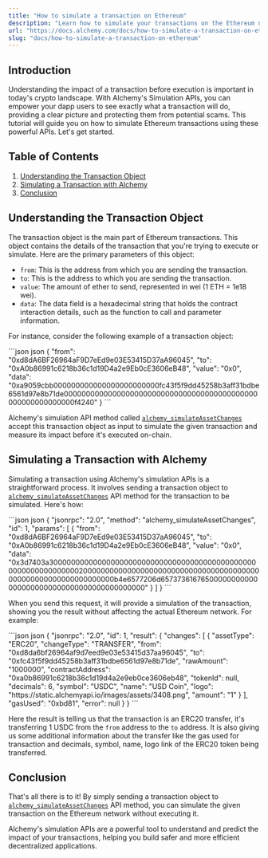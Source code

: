 ```yaml
---
title: "How to simulate a transaction on Ethereum"
description: "Learn how to simulate your transactions on the Ethereum network using Alchemy's Simulation APIs"
url: "https://docs.alchemy.com/docs/how-to-simulate-a-transaction-on-ethereum"
slug: "docs/how-to-simulate-a-transaction-on-ethereum"
---
```


## Introduction

Understanding the impact of a transaction before execution is important in today's crypto landscape. With Alchemy's Simulation APIs, you can empower your dapp users to see exactly what a transaction will do, providing a clear picture and protecting them from potential scams. This tutorial will guide you on how to simulate Ethereum transactions using these powerful APIs. Let's get started.

## Table of Contents

1. [Understanding the Transaction Object](#Understanding-the-Transaction-Object)
2. [Simulating a Transaction with Alchemy](#Simulating-a-Transaction-with-Alchemy)
3. [Conclusion](#conclusion)

## Understanding the Transaction Object

The transaction object is the main part of Ethereum transactions. This object contains the details of the transaction that you're trying to execute or simulate. Here are the primary parameters of this object:

* `from`: This is the address from which you are sending the transaction.
* `to`: This is the address to which you are sending the transaction.
* `value`: The amount of ether to send, represented in wei (1 ETH = 1e18 wei).
* `data`: The data field is a hexadecimal string that holds the contract interaction details, such as the function to call and parameter information.

For instance, consider the following example of a transaction object:

<CodeGroup>
  ```json json
  {
    "from": "0xd8dA6BF26964aF9D7eEd9e03E53415D37aA96045",
    "to": "0xA0b86991c6218b36c1d19D4a2e9Eb0cE3606eB48",
    "value": "0x0",
    "data": "0xa9059cbb000000000000000000000000fc43f5f9dd45258b3aff31bdbe6561d97e8b71de00000000000000000000000000000000000000000000000000000000000f4240"
  }
  ```
</CodeGroup>

Alchemy's simulation API method called [`alchemy_simulateAssetChanges`](/reference/alchemy-simulateassetchanges) accept this transaction object as input to simulate the given transaction and measure its impact before it's executed on-chain.

## Simulating a Transaction with Alchemy

Simulating a transaction using Alchemy's simulation APIs is a straightforward process. It involves sending a transaction object to [`alchemy_simulateAssetChanges`](/reference/alchemy-simulateassetchanges) API method for the transaction to be simulated. Here's how:

<CodeGroup>
  ```json json
  {
    "jsonrpc": "2.0",
    "method": "alchemy_simulateAssetChanges",
    "id": 1,
    "params": [
      {
        "from": "0xd8dA6BF26964aF9D7eEd9e03E53415D37aA96045",
        "to": "0xA0b86991c6218b36c1d19D4a2e9Eb0cE3606eB48",
        "value": "0x0",
        "data": "0x3d7403a30000000000000000000000000000000000000000000000000000000000000020000000000000000000000000000000000000000000000000000000000000000b4e6577206d657373616765000000000000000000000000000000000000000000"
      }
    ]
  }
  ```
</CodeGroup>

When you send this request, it will provide a simulation of the transaction, showing you the result without affecting the actual Ethereum network. For example:

<CodeGroup>
  ```json json
  {
    "jsonrpc": "2.0",
    "id": 1,
    "result": {
      "changes": [
        {
          "assetType": "ERC20",
          "changeType": "TRANSFER",
          "from": "0xd8da6bf26964af9d7eed9e03e53415d37aa96045",
          "to": "0xfc43f5f9dd45258b3aff31bdbe6561d97e8b71de",
          "rawAmount": "1000000",
          "contractAddress": "0xa0b86991c6218b36c1d19d4a2e9eb0ce3606eb48",
          "tokenId": null,
          "decimals": 6,
          "symbol": "USDC",
          "name": "USD Coin",
          "logo": "https://static.alchemyapi.io/images/assets/3408.png",
          "amount": "1"
        }
      ],
      "gasUsed": "0xbd81",
      "error": null
    }
  }
  ```
</CodeGroup>

Here the result is telling us that the transaction is an ERC20 transfer, it's transferring 1 USDC from the `from` address to the `to` address. It is also giving us some additional information about the transfer like the gas used for transaction and decimals, symbol, name, logo link of the ERC20 token being transferred.

## Conclusion

That's all there is to it! By simply sending a transaction object to [`alchemy_simulateAssetChanges`](/reference/alchemy-simulateassetchanges) API method, you can simulate the given transaction on the Ethereum network without executing it.

Alchemy's simulation APIs are a powerful tool to understand and predict the impact of your transactions, helping you build safer and more efficient decentralized applications.
